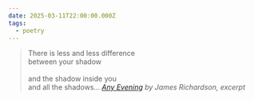 ```yaml
---
date: 2025-03-11T22:00:00.000Z
tags:
  - poetry
---
```

> There is less and less difference<br/>
> between your shadow<br/><br/>
> and the shadow inside you<br/>
> and all the shadows...
> <cite><i>[Any Evening](https://poems.com/poem/any-evening)</i> by James Richardson, excerpt</cite>

